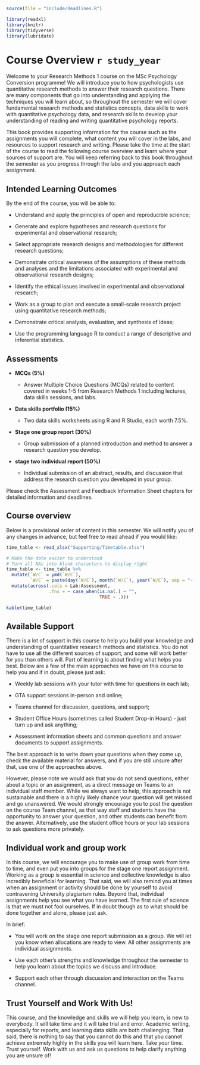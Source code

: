 ```r
source(file = "include/deadlines.R")

library(readxl)
library(knitr)
library(tidyverse)
library(lubridate)
```

# Course Overview `r study_year` {#Course_overview}

Welcome to your Research Methods 1 course on the MSc Psychology Conversion programme! We will introduce you to how psychologists use quantitative research methods to answer their research questions. There are many components that go into understanding and applying the techniques you will learn about, so throughout the semester we will cover fundamental research methods and statistics concepts, data skills to work with quantitative psychology data, and research skills to develop your understanding of reading and writing quantitative psychology reports. 

This book provides supporting information for the course such as the assignments you will complete, what content you will cover in the labs, and resources to support research and writing. Please take the time at the start of the course to read the following course overview and learn where your sources of support are. You will keep referring back to this book throughout the semester as you progress through the labs and you approach each assignment.

## Intended Learning Outcomes

By the end of the course, you will be able to:

- Understand and apply the principles of open and reproducible science;

- Generate and explore hypotheses and research questions for experimental and observational research;

- Select appropriate research designs and methodologies for different research questions;

- Demonstrate critical awareness of the assumptions of these methods and analyses and the limitations associated with experimental and observational research designs;

- Identify the ethical issues involved in experimental and observational research;

- Work as a group to plan and execute a small-scale research project using quantitative research methods;

- Demonstrate critical analysis, evaluation, and synthesis of ideas;

- Use the programming language R to conduct a range of descriptive and inferential statistics.

## Assessments

- **MCQs (5%)**

    - Answer Multiple Choice Questions (MCQs) related to content covered in weeks 1-5 from Research Methods 1 including lectures, data skills sessions, and labs.

- **Data skills portfolio (15%)**

    - Two data skills worksheets using R and R Studio, each worth 7.5%.

- **Stage one group report (30%)**

    - Group submission of a planned introduction and method to answer a research question you develop. 

 - **stage two individual report (50%)** 
 
    - Individual submission of an abstract, results, and discussion that address the research question you developed in your group. 

Please check the Assessment and Feedback Information Sheet chapters for detailed information and deadlines.

## Course overview

Below is a provisional order of content in this semester. We will notify you of any changes in advance, but feel free to read ahead if you would like:

```r
time_table <- read_xlsx("Supporting/Timetable.xlsx")

# Make the date easier to understand 
# Turn all NAs into blank characters to display right
time_table <- time_table %>% 
  mutate(`W/C` = ymd(`W/C`),
         `W/C` = paste(day(`W/C`), month(`W/C`), year(`W/C`), sep = "-")) %>% 
  mutate(across(.cols = Lab:Assessment,
                .fns = ~ case_when(is.na(.) ~ "",
                                   TRUE ~ .)))

kable(time_table)
```

## Available Support

There is a lot of support in this course to help you build your knowledge and understanding of quantitative research methods and statistics. You do not have to use all the different sources of support, and some will work better for you than others will. Part of learning is about finding what helps you best. Below are a few of the main approaches we have on this course to help you and if in doubt, please just ask:

- Weekly lab sessions with your tutor with time for questions in each lab;

- GTA support sessions in-person and online;

- Teams channel for discussion, questions, and support;

- Student Office Hours (sometimes called Student Drop-in Hours) - just turn up and ask anything;

- Assessment information sheets and common questions and answer documents to support assignments.

The best approach is to write down your questions when they come up, check the available material for answers, and if you are still unsure after that, use one of the approaches above.

However, please note we would ask that you do not send questions, either about a topic or an assignment, as a direct message on Teams to an individual staff member. While we always want to help, this approach is not sustainable and there is a highly likely chance your question will get missed and go unanswered. We would strongly encourage you to post the question on the course Team channel, as that way staff and students have the opportunity to answer your question, and other students can benefit from the answer. Alternatively, use the student office hours or your lab sessions to ask questions more privately.

## Individual work and group work

In this course, we will encourage you to make use of group work from time to time, and even put you into groups for the stage one report assignment. Working as a group is essential in science and collective knowledge is also incredibly beneficial for learning. That said, we will also remind you at times when an assignment or activity should be done by yourself to avoid contravening University plagiarism rules. Beyond that, individual assignments help you see what you have learned. The first rule of science is that we must not fool ourselves. If in doubt though as to what should be done together and alone, please just ask.

In brief:

- You will work on the stage one report submission as a group. We will let you know when allocations are ready to view. All other assignments are individual assignments.

- Use each other’s strengths and knowledge throughout the semester to help you learn about the topics we discuss and introduce.

- Support each other through discussion and interaction on the Teams channel.

## Trust Yourself and Work With Us!

This course, and the knowledge and skills we will help you learn, is new to everybody. It will take time and it will take trial and error. Academic writing, especially for reports, and learning data skills are both challenging. That said, there is nothing to say that you cannot do this and that you cannot achieve extremely highly in the skills you will learn here. Take your time. Trust yourself. Work with us and ask us questions to help clarify anything you are unsure of!
